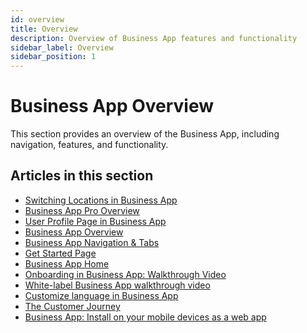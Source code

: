 ```yaml
---
id: overview
title: Overview
description: Overview of Business App features and functionality
sidebar_label: Overview
sidebar_position: 1
---
```


# Business App Overview

This section provides an overview of the Business App, including navigation, features, and functionality.

## Articles in this section

- [Switching Locations in Business App](/business-app/get-started/overview/switching-locations)
- [Business App Pro Overview](/business-app/get-started/overview/business-app-get-started-overview)
- [User Profile Page in Business App](/business-app/get-started/overview/user-profile-page)
- [Business App Overview](/business-app/get-started/overview/business-app-overview)
- [Business App Navigation & Tabs](/business-app/get-started/overview/navigation-tabs)
- [Get Started Page](/business-app/get-started/overview/get-started-page)
- [Business App Home](/business-app/get-started/overview/business-app-home)
- [Onboarding in Business App: Walkthrough Video](/business-app/get-started/overview/onboarding-in-business-app-walkthrough-video)
- [White-label Business App walkthrough video](/business-app/get-started/overview/white-label-business-app-walkthrough-video)
- [Customize language in Business App](/business-app/get-started/overview/customize-language-in-business-app)
- [The Customer Journey](/business-app/get-started/overview/the-customer-journey)
- [Business App: Install on your mobile devices as a web app](/business-app/get-started/overview/business-app-install-on-your-mobile-devices-as-a-web-app)